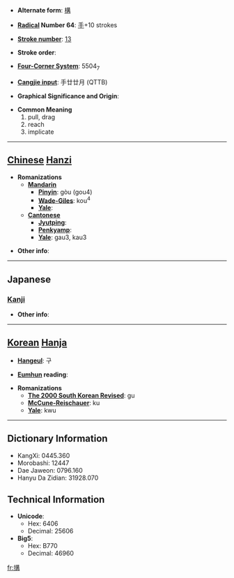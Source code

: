* '''Alternate form''': [[構]]

* '''[[Wiktionary:Chinese radical index| Radical]] Number 64''': [[Wiktionary:Chinese radical index 手|手]]+10 strokes

* '''[[Wiktionary:Chinese total strokes index|Stroke number]]''': [[Wiktionary:Chinese total strokes index 13|13]]

* '''Stroke order''': 

* '''[[Wiktionary:Chinese four corner index|Four-Corner System]]''': 5504<sub>7</sub>

* '''[[Wiktionary:Chinese Cangjie index|Cangjie input]]''': 手廿廿月 (QTTB)

* '''Graphical Significance and Origin''': 

* '''Common Meaning'''
*#pull, drag
*# reach
*# implicate


----

== [[Chinese]] [[Hanzi]] ==

* '''Romanizations'''
** '''[[Mandarin]]'''
*** '''[[Pinyin]]''': gòu (gou4)
*** '''[[Wade-Giles]]''': kou<sup>4</sup>
*** '''[[Yale]]''': 
** '''[[Cantonese]]'''
*** '''[[Jyutping]]''':
*** '''[[Penkyamp]]''': 
*** '''[[Yale]]''': gau3, kau3

* '''Other info''': 

----

==Japanese==
===[[Kanji]]===
{{kanji|on readings=[[こう]] (kō)|kun readings=[[ひく]] (hiku), [[かまえる]] (kamaeru)}}

* '''Other info''':  

----

== [[Korean]] [[Hanja]] ==

* '''[[Hangeul]]''': 구

* '''[[Eumhun]] reading''': 

* '''Romanizations'''
** '''[[The 2000 South Korean Revised Romanization|The 2000 South Korean Revised]]''': gu
** '''[[McCune-Reischauer]]''': ku
** '''[[Yale]]''': kwu

----

== Dictionary Information ==

* KangXi: 0445.360
* Morobashi: 12447
* Dae Jaweon: 0796.160
* Hanyu Da Zidian: 31928.070

== Technical Information ==

* '''Unicode''':
** Hex: 6406
** Decimal: 25606
* '''Big5''':
** Hex: B770
** Decimal: 46960

[[fr:搆]]